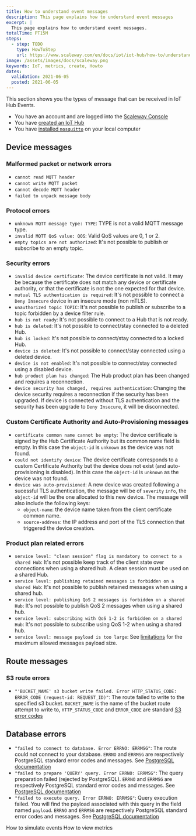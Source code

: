 ```yaml
---
title: How to understand event messages
description: This page explains how to understand event messages
excerpt: |
  This page explains how to understand event messages.
totalTime: PT15M
steps:
  - step: TODO
    type: HowToStep
    url: https://www.scaleway.com/en/docs/iot/iot-hub/how-to/understand-event-messages/
image: /assets/images/docs/scaleway.png
keywords: IoT, metrics, create, Howto
dates:
  validation: 2021-06-05
  posted: 2021-06-05
---
```


This section shows you the types of message that can be received in IoT Hub Events.

<Message type="requirement">

- You have an account and are logged into the [Scaleway Console](https://console.scaleway.com)
- You have [created an IoT Hub](/iot/iot-hub/how-to/create-hub)
- You have [installed `mosquitto`](https://mosquitto.org/download/) on your local computer

</Message>


## Device messages

### Malformed packet or network errors
- `cannot read MQTT header`
- `cannot write MQTT packet`
- `cannot decode MQTT header`
- `failed to unpack message body`

### Protocol errors
- `unknown MQTT message type: TYPE`: TYPE is not a valid MQTT message type.
- `invalid MQTT QoS value: QOS`: Valid QoS values are 0, 1 or 2.
- `empty topics are not authorized`: It's not possible to publish or subscribe to an empty topic.

### Security errors
- `invalid device certificate`: The device certificate is not valid. It may be because the certificate does not match any device or certificate authority, or that the certificate is not the one expected for that device.
- `mutual TLS authentication is required`: It's not possible to connect a `Deny Insecure` device in an insecure mode (non mTLS).
- `unauthorized topic TOPIC`: It's not possible to publish or subscribe to a topic forbidden by a device filter rule.
- `hub is not ready`: It's not possible to connect to a Hub that is not ready.
- `hub is deleted`: It's not possible to connect/stay connected to a deleted Hub.
- `hub is locked`: It's not possible to connect/stay connected to a locked Hub.
- `device is deleted`: It's not possible to connect/stay connected using a deleted device.
- `device is not enabled`: It's not possible to connect/stay connected using a disabled device.
- `hub product plan has changed`: The Hub product plan has been changed and requires a reconnection.
- `device security has changed, requires authentication`: Changing the device security requires a reconnection if the security has been upgraded. If device is connected without TLS authentication and the security has been upgrade to `Deny Insecure`, it will be disconnected.

### Custom Certificate Authority and Auto-Provisioning messages
- `certificate common name cannot be empty`: The device certificate is signed by the Hub Certificate Authority but its common name field is empty. In this case the `object-id` is `unknown` as the device was not found.
- `could not identify device`: The device certificate corresponds to a custom Certificate Authority but the device does not exist (and auto-provisioning is disabled). In this case the `object-id` is `unknown` as the device was not found.
- `device was auto-provisioned`: A new device was created following a sucessful TLS authentication, the message will be of `severity` `info`, the `object-id` will be the one allocated to this new device. The message will also include the following keys:
	- `object-name`: the device name taken from the client certificate common name.
    - `source-address`: the IP address and port of the TLS connection that triggered the device creation.

### Product plan related errors
- `service level: "clean session" flag is mandatory to connect to a shared Hub`: It's not possible keep track of the client state over connections when using a shared hub. A clean session must be used on a shared Hub.
- `service level: publishing retained messages is forbidden on a shared Hub`: It's not possible to publish retained messages when using a shared hub.
- `service level: publishing QoS 2 messages is forbidden on a shared Hub`: It's not possible to publish QoS 2 messages when using a shared hub.
- `service level: subscribing with QoS 1-2 is forbidden on a shared Hub`: It's not possible to subscribe using QoS 1-2 when using a shared hub.
- `service level: message payload is too large`: See [limitations](https://www.scaleway.com/en/docs/scaleway-iothub/#-IoT-Hub-Beta-Limitations) for the maximum allowed messages payload size.

## Route messages

### S3 route errors
- `"'BUCKET_NAME' s3 bucket write failed. Error HTTP_STATUS_CODE: ERROR_CODE (request-id: REQUEST_ID)"`:
    The route failed to write to the specified s3 bucket.
    `BUCKET_NAME` is the name of the bucket route attempt to write to, `HTTP_STATUS_CODE` and `ERROR_CODE` are standard [S3 error codes](https://docs.aws.amazon.com/AmazonS3/latest/API/ErrorResponses.html#ErrorCodeList)

## Database errors

- `"failed to connect to database. Error ERRNO: ERRMSG"`:
    The route could not connect to your database.
    `ERRNO` and `ERRMSG` are respectively PostgreSQL standard error codes and messages. See [PostgreSQL documentation](https://www.postgresql.org/docs/11/errcodes-appendix.html)
- `"failed to prepare 'QUERY' query. Error ERRNO: ERRMSG"`:
    The query preparation failed (rejected by PostgreSQL).
    `ERRNO` and `ERRMSG` are respectively PostgreSQL standard error codes and messages. See [PostgreSQL documentation](https://www.postgresql.org/docs/11/errcodes-appendix.html)
- `"failed to execute query. Error ERRNO: ERRMSG"`:
    Query execution failed. You will find the payload associated with this query in the field named `payload`.
    `ERRNO` and `ERRMSG` are respectively PostgreSQL standard error codes and messages. See [PostgreSQL documentation](https://www.postgresql.org/docs/11/errcodes-appendix.html)

<Navigation title="See Also">
  <PreviousButton to="/iot/iot-hub/how-to/simulate-event/">How to simulate events</PreviousButton>
  <NextButton to="/iot/iot-hub/how-to/view-metrics/">How to view metrics</NextButton>
</Navigation>
